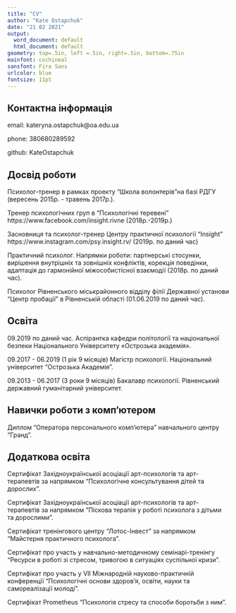 ---
title: "CV"
author: "Kate Ostapchuk"
date: "21 02 2021"
output:
  word_document: default
  html_document: default
geometry: top=.5in, left =.5in, right=.5in, bottom=.75in
mainfont: cochineal
sansfont: Fira Sans
urlcolor: blue
fontsize: 11pt
---
## Контактна інформація

email: kateryna.ostapchuk@oa.edu.ua

phone: 380680289592

github: KateOstapchuk

## Досвід роботи

Психолог-тренер в рамках проекту "Школа волонтерів"на базі РДГУ (вересень 2015р. - травень 2017р.). 

Тренер психологічних груп в "Психологічні теревені" https://www.facebook.com/insight.rivne (2018р.-2019р.)

Засновниця та психолог-тренер Центру практичної психології "Insight" https://www.instagram.com/psy.insight.rv/ (2019р. по даний час)

Практичний психолог. Напрямки роботи: партнерські стосунки, вирішення внутрішніх та зовнішніх конфліктів, корекція поведінки, адаптація  до гармонійної міжособистісної взаємодії (2018р. по даний час).

Психолог Рівненського міськрайонного відділу філії Державної установи "Центр пробації" в Рівненській області (01.06.2019 по даний час). 

## Освіта

09.2019 по даний час. Аспірантка кафедри політології та національної безпеки Національного Університету «Острозька академія».

09.2017 - 06.2019 (1 рік 9 місяців) Магістр психології. Національний університет "Острозька Академія". 

09.2013 - 06.2017 (3 роки 9 місяців) Бакалавр психології. Рівненський державний гуманітарний університет.  

## Навички роботи з комп’ютером  

Диплом "Оператора персонального комп'ютера" навчального центру "Гранд".

## Додаткова освіта

Сертифікат Західноукраїнської асоціації арт-психологів та арт-терапевтів за напрямком "Психологічне консультування дітей та дорослих". 

Сертифікат Західноукраїнської асоціації арт-психологів та арт-терапевтів за напрямком "Піскова терапія у роботі психолога з дітьми та дорослими". 

Сертифікат тренінгового центру "Лотос-Інвест" за напрямком "Майстерня практичного психолога". 

Сертифікат про участь у навчально-методичному семінарі-тренінгу "Ресурси в роботі зі стресом, тривогою в ситуаціях суспільної кризи". 

Сертифікат про участь у VII Міжнародній науково-практичній конференції "Психологічні основи здоров'я, освіти, науки та самореалізації молоді". 

Сертифікат Prometheus "Психологія стресу та способи боротьби з ним".

